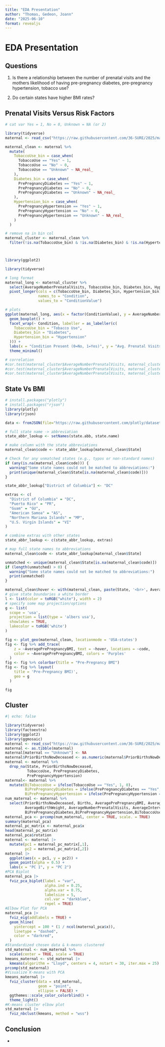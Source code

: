 ```yaml
---
title: "EDA Presentation"
author: "Thomas, Gedeon, Joann"
date: "2025-06-10"
format: revealjs
---
```



# EDA Presentation

## Questions

1) Is there a relationship between the number of prenatal visits and the mothers likelihood of having pre-pregnancy diabetes, pre-pregnancy hypertension, tobacco use?

2) Do certain states have higher BMI rates?

## Prenatal Visits Versus Risk Factors {.scrollable}

```r
# cat var Yes = 1, No = 0, Unknown = NA (or 2)

library(tidyverse)
maternal <- read_csv("https://raw.githubusercontent.com/36-SURE/2025/main/data/maternal.csv")

maternal_clean <- maternal %>%
  mutate(
    TobaccoUse_bin = case_when(
      TobaccoUse == "Yes" ~ 1,
      TobaccoUse == "No" ~ 0,
      TobaccoUse == "Unknown" ~ NA_real_
    ),
    Diabetes_bin = case_when(
      PrePregnancyDiabetes == "Yes" ~ 1,
      PrePregnancyDiabetes == "No" ~ 0,
      PrePregnancyDiabetes == "Unknown" ~ NA_real_
    ),
    Hypertension_bin = case_when(
      PrePregnancyHypertension == "Yes" ~ 1,
      PrePregnancyHypertension == "No" ~ 0,
      PrePregnancyHypertension == "Unknown" ~ NA_real_
    )
  )

# remove na in bin col
maternal_cluster <- maternal_clean %>%
  filter(!is.na(TobaccoUse_bin) & !is.na(Diabetes_bin) & !is.na(Hypertension_bin))



library(ggplot2)

library(tidyverse)

# long format
maternal_long <- maternal_cluster %>%
  select(AverageNumberPrenatalVisits, TobaccoUse_bin, Diabetes_bin, Hypertension_bin) %>%
  pivot_longer(cols = c(TobaccoUse_bin, Diabetes_bin, Hypertension_bin),
               names_to = "Condition",
               values_to = "ConditionValue")

# plots
ggplot(maternal_long, aes(x = factor(ConditionValue), y = AverageNumberPrenatalVisits)) +
  geom_boxplot() +
  facet_wrap(~ Condition, labeller = as_labeller(c(
    TobaccoUse_bin = "Tobacco Use",
    Diabetes_bin = "Diabetes",
    Hypertension_bin = "Hypertension"
  ))) +
  labs(x = "Condition Present (0=No, 1=Yes)", y = "Avg. Prenatal Visits") +
  theme_minimal()

# correlation 
#cor.test(maternal_cluster$AverageNumberPrenatalVisits, maternal_cluster$TobaccoUse_bin)
#cor.test(maternal_cluster$AverageNumberPrenatalVisits, maternal_cluster$Diabetes_bin)
#cor.test(maternal_cluster$AverageNumberPrenatalVisits, maternal_cluster$Hypertension_bin)

```

## State Vs BMI {.scollable}

```r
# install.packages("plotly")
# install.packages("rjson")
library(plotly)
library(rjson)

data <- fromJSON(file="https://raw.githubusercontent.com/plotly/datasets/master/geojson-counties-fips.json")

# full state name -> abbreviation
state_abbr_lookup <- setNames(state.abb, state.name)

# make column with the state abbreviations
maternal_clean$code <- state_abbr_lookup[maternal_clean$State]

# Check for any unmatched states (e.g., typos or non-standard names)
if (any(is.na(maternal_clean$code))) {
  warning("Some state names could not be matched to abbreviations:")
  print(unique(maternal_clean$State[is.na(maternal_clean$code)]))
}

state_abbr_lookup["District of Columbia"] <- "DC"

extras <- c(
  "District of Columbia" = "DC",
  "Puerto Rico" = "PR",
  "Guam" = "GU",
  "American Samoa" = "AS",
  "Northern Mariana Islands" = "MP",
  "U.S. Virgin Islands" = "VI"
)

# combine extras with other states
state_abbr_lookup <- c(state_abbr_lookup, extras)

# map full state names to abbreviations
maternal_clean$code <- state_abbr_lookup[maternal_clean$State]

unmatched <- unique(maternal_clean$State[is.na(maternal_clean$code)])
if (length(unmatched) > 0) {
  warning("Some state names could not be matched to abbreviations:")
  print(unmatched)
}

maternal_clean$hover <- with(maternal_clean, paste(State, '<br>', AveragePrePregnancyBMI))
# give state boundaries a white border
l <- list(color = toRGB("white"), width = 2)
# specify some map projection/options
g <- list(
  scope = 'usa',
  projection = list(type = 'albers usa'),
  showlakes = TRUE,
  lakecolor = toRGB('white')
)

fig <- plot_geo(maternal_clean, locationmode = 'USA-states')
fig <- fig %>% add_trace(
    z = ~AveragePrePregnancyBMI, text = ~hover, locations = ~code,
    color = ~AveragePrePregnancyBMI, colors = 'Purples'
  )
fig <- fig %>% colorbar(title = "Pre-Pregnancy BMI")
fig <- fig %>% layout(
    title = 'Pre-Pregnancy BMI)',
    geo = g
  )

fig

```

## Cluster {.scrollable}


```r

#| echo: false

library(tidyverse)
library(factoextra)
library(ggplot2)
library(ggmosaic)
maternal <- read_csv("https://raw.githubusercontent.com/36-SURE/2025/main/data/maternal.csv")
maternal <- as.tibble(maternal)
maternal[maternal == "Unknown"] <- NA
maternal$PriorBirthsNowDeceased <- as.numeric(maternal$PriorBirthsNowDeceased)
maternal <- maternal %>% 
  drop_na(State, PriorBirthsNowDeceased, 
          TobaccoUse, PrePregnancyDiabetes, 
          PrePregnancyHypertension)
maternal<- maternal %>% 
  mutate(BiTobaccoUse = ifelse(TobaccoUse == "Yes", 1, 0),
         BiPrePregnancyDiabetes = ifelse(PrePregnancyDiabetes == "Yes", 1, 0),
         BiPrePregnancyHypertension = ifelse(PrePregnancyHypertension == "Yes", 1, 0))
num_maternal <- maternal %>% 
  select(PriorBirthsNowDeceased, Births, AveragePrePregnancyBMI, AverageMotherAge,
         AverageBirthWeight, AverageNumberPrenatalVisits, AverageIntervalSinceLastBirth,
         BiPrePregnancyDiabetes,BiPrePregnancyHypertension,BiTobaccoUse)
maternal_pca <- prcomp(num_maternal, center = TRUE, scale. = TRUE)
summary(maternal_pca)
maternal_pc_matrix <- maternal_pca$x
head(maternal_pc_matrix)
maternal_pca$rotation
maternal <- maternal |> 
  mutate(pc1 = maternal_pc_matrix[,1], 
         pc2 = maternal_pc_matrix[,2])
maternal |> 
  ggplot(aes(x = pc1, y = pc2)) +
  geom_point(alpha = 0.5) +
  labs(x = "PC 1", y = "PC 2")
#PCA Biplot
maternal_pca |> 
  fviz_pca_biplot(label = "var",
                  alpha.ind = 0.25,
                  alpha.var = 0.75,
                  labelsize = 5,
                  col.var = "darkblue",
                  repel = TRUE)
#Elbow Plot for PCA
maternal_pca |> 
  fviz_eig(addlabels = TRUE) +
  geom_hline(
    yintercept = 100 * (1 / ncol(maternal_pca$x)), 
    linetype = "dashed", 
    color = "darkred",
  )
#Standardized chosen data & k-means clustered
std_maternal <- num_maternal %>% 
  scale(center = TRUE, scale = TRUE)
kmeans_maternal <- std_maternal |> 
  kmeans(algorithm = "Lloyd", centers = 4, nstart = 30, iter.max = 25) 
prcomp(std_maternal)
#Visualize K-means with PCA
kmeans_maternal |> 
  fviz_cluster(data = std_maternal,
               geom = "point",
               ellipse = FALSE) +
  ggthemes::scale_color_colorblind() + 
  theme_light()
#K-means cluster elbow plot
std_maternal |> 
  fviz_nbclust(kmeans, method = "wss")

```

## Conclusion

- 
